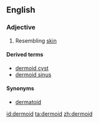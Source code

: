==English==

===Adjective===
{{en-adj}}

# Resembling [[skin]]

====Derived terms====
* [[dermoid cyst]]
* [[dermoid sinus]]

====Synonyms====
* [[dermatoid]]

[[id:dermoid]]
[[ta:dermoid]]
[[zh:dermoid]]